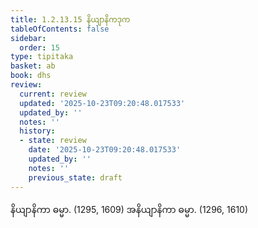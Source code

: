 ```yaml
---
title: 1.2.13.15 နိယျာနိကဒုက
tableOfContents: false
sidebar:
  order: 15
type: tipitaka
basket: ab
book: dhs
review:
  current: review
  updated: '2025-10-23T09:20:48.017533'
  updated_by: ''
  notes: ''
  history:
  - state: review
    date: '2025-10-23T09:20:48.017533'
    updated_by: ''
    notes: ''
    previous_state: draft
---
```



<ReviewStatus review={frontmatter.review} showDetails={true} />

<HypothesisAnnotation frontmatter={frontmatter} />

<DynamicBreadcrumb />

<Division number="119" book="dhs" e="ch" v="29" p="14">

<Paragraph number="273" book="dhs">
နိယျာနိကာ ဓမ္မာ. (<Emphasis>1295, 1609</Emphasis>)
</Paragraph>

<Paragraph number="274" book="dhs">
အနိယျာနိကာ ဓမ္မာ. (<Emphasis>1296, 1610</Emphasis>)
</Paragraph>
</Division>